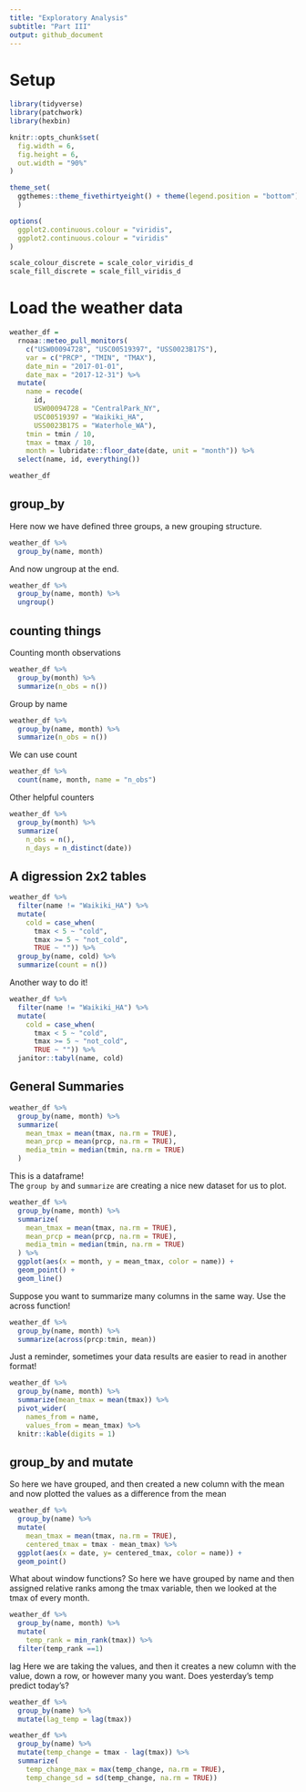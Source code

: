 ```yaml
---
title: "Exploratory Analysis"
subtitle: "Part III"
output: github_document
---
```


# Setup

```r
library(tidyverse)
library(patchwork)
library(hexbin)

knitr::opts_chunk$set(
  fig.width = 6,
  fig.height = 6,
  out.width = "90%"
)

theme_set(
  ggthemes::theme_fivethirtyeight() + theme(legend.position = "bottom")
  )

options(
  ggplot2.continuous.colour = "viridis",
  ggplot2.continuous.colour = "viridis"
)

scale_colour_discrete = scale_color_viridis_d
scale_fill_discrete = scale_fill_viridis_d
```

# Load the weather data

```r
weather_df = 
  rnoaa::meteo_pull_monitors(
    c("USW00094728", "USC00519397", "USS0023B17S"),
    var = c("PRCP", "TMIN", "TMAX"), 
    date_min = "2017-01-01",
    date_max = "2017-12-31") %>%
  mutate(
    name = recode(
      id, 
      USW00094728 = "CentralPark_NY", 
      USC00519397 = "Waikiki_HA",
      USS0023B17S = "Waterhole_WA"),
    tmin = tmin / 10,
    tmax = tmax / 10,
    month = lubridate::floor_date(date, unit = "month")) %>%
  select(name, id, everything())

weather_df
```

## group_by

Here now we have defined three groups, a new grouping structure.

```r
weather_df %>% 
  group_by(name, month)
```

And now ungroup at the end.
```r
weather_df %>% 
  group_by(name, month) %>% 
  ungroup()
```

## counting things

Counting month observations
```r
weather_df %>% 
  group_by(month) %>% 
  summarize(n_obs = n())
```

Group by name
```r
weather_df %>% 
  group_by(name, month) %>% 
  summarize(n_obs = n())
```

We can use count

```r
weather_df %>% 
  count(name, month, name = "n_obs")
```

Other helpful counters

```r
weather_df %>% 
  group_by(month) %>% 
  summarize(
    n_obs = n(),
    n_days = n_distinct(date))
```

## A digression 2x2 tables

```r
weather_df %>% 
  filter(name != "Waikiki_HA") %>% 
  mutate(
    cold = case_when(
      tmax < 5 ~ "cold",
      tmax >= 5 ~ "not_cold",
      TRUE ~ "")) %>% 
  group_by(name, cold) %>% 
  summarize(count = n())
```

Another way to do it!
```r
weather_df %>% 
  filter(name != "Waikiki_HA") %>% 
  mutate(
    cold = case_when(
      tmax < 5 ~ "cold",
      tmax >= 5 ~ "not_cold",
      TRUE ~ "")) %>% 
  janitor::tabyl(name, cold)
```

## General Summaries
```r
weather_df %>% 
  group_by(name, month) %>% 
  summarize(
    mean_tmax = mean(tmax, na.rm = TRUE),
    mean_prcp = mean(prcp, na.rm = TRUE),
    media_tmin = median(tmin, na.rm = TRUE)
  )
```

This is a dataframe!  
The `group by` and `summarize` are creating a nice new dataset for us to plot.  

```r
weather_df %>% 
  group_by(name, month) %>% 
  summarize(
    mean_tmax = mean(tmax, na.rm = TRUE),
    mean_prcp = mean(prcp, na.rm = TRUE),
    media_tmin = median(tmin, na.rm = TRUE)
  ) %>% 
  ggplot(aes(x = month, y = mean_tmax, color = name)) +
  geom_point() +
  geom_line()
```

Suppose you want to summarize many columns in the same way.
Use the across function!

```r
weather_df %>% 
  group_by(name, month) %>% 
  summarize(across(prcp:tmin, mean))
```

Just a reminder, sometimes your data results are easier to read in another format!

```r
weather_df %>% 
  group_by(name, month) %>% 
  summarize(mean_tmax = mean(tmax)) %>% 
  pivot_wider(
    names_from = name,
    values_from = mean_tmax) %>% 
  knitr::kable(digits = 1)
```

## group_by and mutate

So here we have grouped, and then created a new column with the mean and now plotted the values as a difference from the mean
```r
weather_df %>% 
  group_by(name) %>% 
  mutate(
    mean_tmax = mean(tmax, na.rm = TRUE),
    centered_tmax = tmax - mean_tmax) %>% 
  ggplot(aes(x = date, y= centered_tmax, color = name)) +
  geom_point()
```

What about window functions?
So here we have grouped by name and then assigned relative ranks among the tmax variable, then we looked at the tmax of every month.

```r
weather_df %>% 
  group_by(name, month) %>% 
  mutate(
    temp_rank = min_rank(tmax)) %>% 
  filter(temp_rank ==1)
```

lag
Here we are taking the values, and then it creates a new column with the value, down a row, or however many you want. 
Does yesterday's temp predict today's?

```r
weather_df %>% 
  group_by(name) %>% 
  mutate(lag_temp = lag(tmax))
```

```r
weather_df %>% 
  group_by(name) %>% 
  mutate(temp_change = tmax - lag(tmax)) %>% 
  summarize(
    temp_change_max = max(temp_change, na.rm = TRUE),
    temp_change_sd = sd(temp_change, na.rm = TRUE))
```
